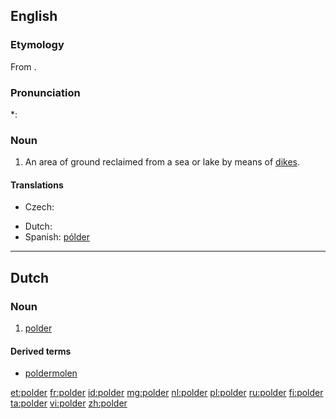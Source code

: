==English==

===Etymology===
From {{etyl|nl}}.

===Pronunciation===
*: {{rhymes|əʊldə(r)}}

===Noun===
{{en-noun}}

# An area of ground reclaimed from a sea or lake by means of [[dike]]s.

====Translations====
{{trans-top|area of ground reclaimed from a sea or lake by means of dikes}}
* Czech: {{t-|cs|polder|m}}
{{trans-mid}}
* Dutch: {{t+|nl|polder|m}}
* Spanish: [[pólder]] {{m}}
{{trans-bottom}}

----

==Dutch==
{{wikipedia|lang=nl}}

===Noun===
{{nl-noun|m|polders|poldertje}}

# [[#English|polder]]

====Derived terms====
* [[poldermolen]]

[[et:polder]]
[[fr:polder]]
[[id:polder]]
[[mg:polder]]
[[nl:polder]]
[[pl:polder]]
[[ru:polder]]
[[fi:polder]]
[[ta:polder]]
[[vi:polder]]
[[zh:polder]]